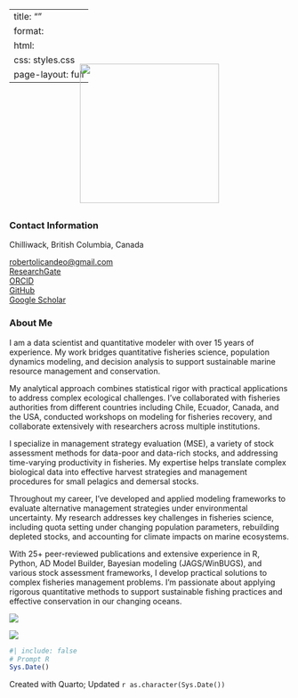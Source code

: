 <!-- # --- -->
<!-- # title: "<span style = 'display:none;'>Dr. Roberto Licandeo</span>" -->
<!-- # --- -->
<!-- #  -->
<!-- # <img src = "images/logo.png" style = "width:400px; max-width: 100%; margin-top:15px; margin-bottom: 30px;"> -->
<!-- #  -->
<!-- #  -->
<!-- # I am a data scientist and quantitative modeler with over 15 years of experience. My work bridges quantitative fisheries science, population dynamics modeling, and decision analysis to support sustainable marine resource management and conservation. -->
<!-- #  -->
<!-- # My analytical approach combines statistical rigor with practical applications to address complex ecological challenges. I've collaborated with fisheries authorities from different countries including Chile, Ecuador, Canada, and the USA, conducted workshops on modeling for fisheries recovery, and collaborate extensively with researchers across multiple institutions. -->
<!-- #  -->
<!-- # I specialize in management strategy evaluation (MSE), a variety of stock assessment methods for data-poor and data-rich stocks, and addressing time-varying productivity in fisheries. My expertise helps translate complex biological data into effective harvest strategies and management procedures for small pelagics and demersal stocks. -->
<!-- #  -->
<!-- # Throughout my career, I've developed and applied modeling frameworks to evaluate alternative management strategies under environmental uncertainty. My research addresses key challenges in fisheries science, including quota setting under changing population parameters, rebuilding depleted stocks, and accounting for climate impacts on marine ecosystems. -->
<!-- #  -->
<!-- # With 25+ peer-reviewed publications and extensive experience in R, TMB, Python, AD Model Builder, Bayesian modeling (JAGS/WinBUGS), and various stock assessment frameworks, I develop practical solutions to complex fisheries management problems. I'm passionate about applying rigorous quantitative methods to support sustainable fishing practices and effective conservation in our changing oceans. -->
<!-- #  -->
<!-- #  -->
<!-- #  -->
<!-- # --- -->
<!-- #  -->
<!-- # ```{r} -->
<!-- # #| include: false -->
<!-- # # Prompt R -->
<!-- # Sys.Date() -->
<!-- # ``` -->
<!-- #  -->
<!-- #  -->
<!-- # Created with Quarto; Updated `r as.character(Sys.Date())`  -->



---
title: ""
format:
  html:
    css: styles.css
    page-layout: full
---

<div style="margin-top: -50px;">
  <img src="images/logo.png" style="width: 250px; max-width: 100%; margin-top:5px; margin-bottom: 30px; display: block; margin-left: auto; margin-right: auto;">
</div>

:::::: {.grid}

::::: {.g-col-9}

### Contact Information

Chilliwack, British Columbia, Canada

<i class="bi bi-envelope"></i> [robertolicandeo@gmail.com](mailto:robertolicandeo@gmail.com)  
<i class="bi bi-globe"></i> [ResearchGate](https://www.researchgate.net/profile/Roberto-Licandeo)  
<i class="bi bi-fingerprint"></i> [ORCID](https://orcid.org/0000-0003-4593-183X)  
<i class="bi bi-github"></i> [GitHub](https://github.com/rlicandeo)  
<i class="bi bi-mortarboard-fill"></i> [Google Scholar](https://scholar.google.com/citations?user=66RSKVsAAAAJ&hl=es&oi=ao)

### About Me

I am a data scientist and quantitative modeler with over 15 years of experience. My work bridges quantitative fisheries science, population dynamics modeling, and decision analysis to support sustainable marine resource management and conservation.

My analytical approach combines statistical rigor with practical applications to address complex ecological challenges. I've collaborated with fisheries authorities from different countries including Chile, Ecuador, Canada, and the USA, conducted workshops on modeling for fisheries recovery, and collaborate extensively with researchers across multiple institutions.

I specialize in management strategy evaluation (MSE), a variety of stock assessment methods for data-poor and data-rich stocks, and addressing time-varying productivity in fisheries. My expertise helps translate complex biological data into effective harvest strategies and management procedures for small pelagics and demersal stocks.

Throughout my career, I've developed and applied modeling frameworks to evaluate alternative management strategies under environmental uncertainty. My research addresses key challenges in fisheries science, including quota setting under changing population parameters, rebuilding depleted stocks, and accounting for climate impacts on marine ecosystems.

With 25+ peer-reviewed publications and extensive experience in R, Python, AD Model Builder, Bayesian modeling (JAGS/WinBUGS), and various stock assessment frameworks, I develop practical solutions to complex fisheries management problems. I'm passionate about applying rigorous quantitative methods to support sustainable fishing practices and effective conservation in our changing oceans.

:::::

::::: {.g-col-3}
![](images/Rho_fly_squamich.jpg){.img-fluid .rounded}

![](images/Rho_steelhead.jpg){.img-fluid .rounded .mt-4}
:::::

::::::

```r
#| include: false
# Prompt R
Sys.Date()
```


Created with Quarto; Updated `r as.character(Sys.Date())` 
